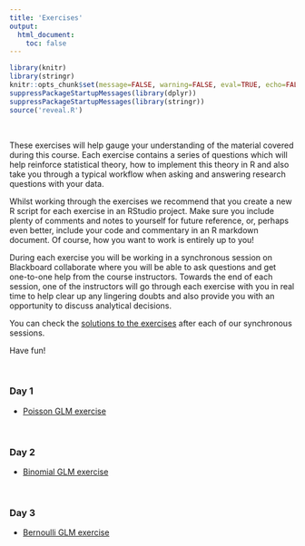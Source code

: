 ```yaml
---
title: 'Exercises'
output: 
  html_document:
    toc: false
---
```


```r
library(knitr)
library(stringr)
knitr::opts_chunk$set(message=FALSE, warning=FALSE, eval=TRUE, echo=FALSE)
suppressPackageStartupMessages(library(dplyr))
suppressPackageStartupMessages(library(stringr))
source('reveal.R')
```

\  


These exercises will help gauge your understanding of the material covered during this course. Each exercise contains a series of questions which will help reinforce statistical theory, how to implement this theory in R and also take you through a typical workflow when asking and answering research questions with your data. 

Whilst working through the exercises we recommend that you create a new R script for each exercise in an RStudio project. Make sure you include plenty of comments and notes to yourself for future reference, or, perhaps even better, include your code and commentary in an R markdown document. Of course, how you want to work is entirely up to you!

During each exercise you will be working in a synchronous session on Blackboard collaborate where you will be able to ask questions and get one-to-one help from the course instructors. Towards the end of each session, one of the instructors will go through each exercise with you in real time to help clear up any lingering doubts and also provide you with an opportunity to discuss analytical decisions.

You can check the [solutions to the exercises](exercise_solutions.html){target="_blank"} after each of our synchronous sessions. 

Have fun!

\  

### Day 1

 - [Poisson GLM exercise](GLM_1_Poisson_exercise.html)

\  
 
### Day 2
 
 - [Binomial GLM exercise](GLM_2_Binomial_exercise.html)
 
\  

### Day 3

 - [Bernoulli GLM exercise](GLM_3_Bernoulli_exercise.html)
 
\  

